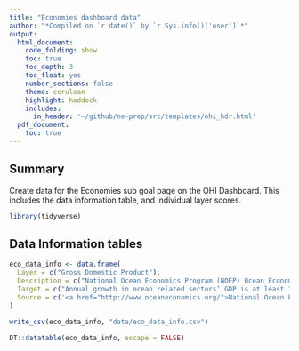 ```yaml
---
title: "Economies dashboard data"
author: "*Compiled on `r date()` by `r Sys.info()['user']`*"
output: 
  html_document:
    code_folding: show
    toc: true
    toc_depth: 3
    toc_float: yes
    number_sections: false
    theme: cerulean
    highlight: haddock
    includes: 
      in_header: '~/github/ne-prep/src/templates/ohi_hdr.html'
  pdf_document:
    toc: true
---
```


## Summary

Create data for the Economies sub goal page on the OHI Dashboard. This includes the data information table, and individual layer scores.

```r
library(tidyverse)
```


## Data Information tables

```r
eco_data_info <- data.frame(
  Layer = c("Gross Domestic Product"),
  Description = c("National Ocean Economics Program (NOEP) Ocean Economy data for average GDP associated with jobs that directly or indirectly depend upon the ocean"),
  Target = c("Annual growth in ocean related sectors’ GDP is at least 3%"),
  Source = c('<a href="http://www.oceaneconomics.org/">National Ocean Economics Program</a>')
)

write_csv(eco_data_info, "data/eco_data_info.csv")

DT::datatable(eco_data_info, escape = FALSE)
```
